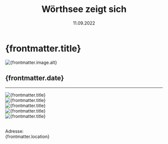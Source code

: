﻿---
draft: false
history: true
layout: ../../layouts/BlogLayout.astro
publishedDate: 2022-09-11
date: 11.09.2022
uhrzeit: 
title: Wörthsee zeigt sich
description: 
location: 
keywords: 
link: 
linktext: 
image:
  src: /images/blog/2022_09_11_Woerthsee_zeigt_sich/IMG_6551.jpeg
  alt: mmt
---

#  {frontmatter.title}

<div id="toc">
    <Image
      src={frontmatter.image.src}
      width={1000}
      height="auto"
      quality={95}
      format = "webp"
      class = "rounded-xl"
      alt={frontmatter.image.alt}
    />
</div>

## {frontmatter.date}



---

<div class="pt-8">
<Image
        src={bild2}
        width={1500}
        height="auto"
        quality={100}
        format="webp"
        class="rounded-xl"
        alt="{frontmatter.title}"></Image>
        <br />
<Image
        src={bild3}
        width={1500}
        height="auto"
        quality={100}
        format="webp"
        class="rounded-xl"
        alt="{frontmatter.title}"></Image>
        <br />
<Image
        src={bild4}
        width={1500}
        height="auto"
        quality={100}
        format="webp"
        class="rounded-xl"
        alt="{frontmatter.title}"></Image>
        <br />
<Image
        src={bild5}
        width={1500}
        height="auto"
        quality={100}
        format="webp"
        class="rounded-xl"
        alt="{frontmatter.title}"></Image>
        <br />
<Image
        src={bild6}
        width={1500}
        height="auto"
        quality={100}
        format="webp"
        class="rounded-xl"
        alt="{frontmatter.title}"></Image>
        <br />
</div>
<br />

Adresse: <br /> {frontmatter.location}
<br />
